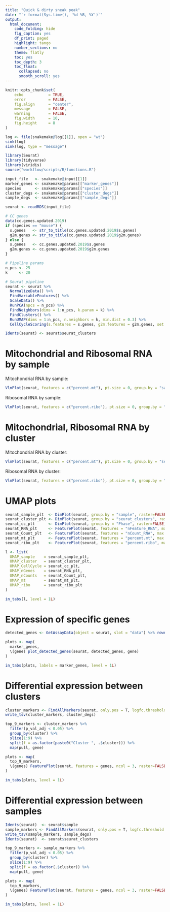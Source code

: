 ```yaml
---
title: "Quick & dirty sneak peak"
date: "`r format(Sys.time(), '%d %B, %Y')`"
output:
  html_document:
    code_folding: hide
    fig_caption: yes
    df_print: paged
    highlight: tango
    number_sections: no
    theme: flatly
    toc: yes
    toc_depth: 3
    toc_float:
      collapsed: no
      smooth_scroll: yes
---
```


```r
knitr::opts_chunk$set(
    echo           = TRUE,
    error          = FALSE,
    fig.align      = "center",
    message        = FALSE,
    warning        = FALSE,
    fig.width      = 10,
    fig.height     = 8
)
```

```r
log <- file(snakemake@log[[1]], open = "wt")
sink(log)
sink(log, type = "message")
```

```r
library(Seurat)
library(tidyverse)
library(viridis)
source("workflow/scripts/R/functions.R")
```

```r
input_file   <- snakemake@input[[1]]
marker_genes <- snakemake@params[["marker_genes"]]
species      <- snakemake@params[["species"]]
cluster_degs <- snakemake@params[["cluster_degs"]]
sample_degs  <- snakemake@params[["sample_degs"]]
```

```r
seurat <- readRDS(input_file)
```

```r
# CC genes
data(cc.genes.updated.2019)
if (species == "mouse") {
  s.genes   <- str_to_title(cc.genes.updated.2019$s.genes)
  g2m.genes <- str_to_title(cc.genes.updated.2019$g2m.genes)
} else {
  s.genes   <- cc.genes.updated.2019$s.genes
  g2m.genes <- cc.genes.updated.2019$g2m.genes
}

# Pipeline params
n_pcs <- 25
k     <- 20

# Seurat pipeline
seurat <- seurat %>%
  NormalizeData() %>%
  FindVariableFeatures() %>%
  ScaleData() %>%
  RunPCA(npcs = n_pcs) %>%
  FindNeighbors(dims = 1:n_pcs, k.param = k) %>%
  FindClusters() %>%
  RunUMAP(dims = 1:n_pcs, n.neighbors = k, min.dist = 0.3) %>%
  CellCycleScoring(s.features = s.genes, g2m.features = g2m.genes, set.ident = TRUE)

Idents(seurat) <- seurat$seurat_clusters
```

# Mitochondrial and Ribosomal RNA by sample

Mitochondrial RNA by sample:

```r
VlnPlot(seurat, features = c("percent.mt"), pt.size = 0, group.by = "sample") + theme(legend.position = "none")
```

Ribosomal RNA by sample:

```r
VlnPlot(seurat, features = c("percent.ribo"), pt.size = 0, group.by = "sample") + theme(legend.position = "none")
```


# Mitochondrial, Ribosomal RNA by cluster

Mitochondrial RNA by cluster:

```r
VlnPlot(seurat, features = c("percent.mt"), pt.size = 0, group.by = "seurat_clusters") + theme(legend.position = "none")
```

Ribosomal RNA by cluster:

```r
VlnPlot(seurat, features = c("percent.ribo"), pt.size = 0, group.by = "seurat_clusters") + theme(legend.position = "none")
```


# UMAP plots {.tabset .tabset-fade}

```r
seurat_sample_plt  <- DimPlot(seurat, group.by = "sample", raster=FALSE)
seurat_cluster_plt <- DimPlot(seurat, group.by = "seurat_clusters", raster=FALSE)
seurat_cc_plt      <- DimPlot(seurat, group.by = "Phase", raster=FALSE)
seurat_RNA_plt     <- FeaturePlot(seurat, features = "nFeature_RNA", max.cutoff = "q99", raster=FALSE) + scale_color_viridis()
seurat_Count_plt   <- FeaturePlot(seurat, features = "nCount_RNA", max.cutoff = "q99", raster=FALSE) + scale_color_viridis()
seurat_mt_plt      <- FeaturePlot(seurat, features = "percent.mt", max.cutoff = "q99", raster=FALSE) + scale_color_viridis()
seurat_ribo_plt    <- FeaturePlot(seurat, features = "percent.ribo", max.cutoff = "q99", raster=FALSE) + scale_color_viridis()

l <- list(
  UMAP_sample    = seurat_sample_plt,
  UMAP_cluster   = seurat_cluster_plt,
  UMAP_CellCycle = seurat_cc_plt,
  UMAP_nGenes    = seurat_RNA_plt,
  UMAP_nCounts   = seurat_Count_plt,
  UMAP_mt        = seurat_mt_plt,
  UMAP_ribo      = seurat_ribo_plt
)

in_tabs(l, level = 1L)
```

# Expression of specific genes {.tabset .tabset-fade}

```r
detected_genes <- GetAssayData(object = seurat, slot = "data") %>% rownames()

plots <- map(
  marker_genes,
  \(gene) plot_detected_genes(seurat, detected_genes, gene)
)

in_tabs(plots, labels = marker_genes, level = 1L)
```


# Differential expression between clusters {.tabset .tabset-fade}

```r
cluster_markers <- FindAllMarkers(seurat, only.pos = T, logfc.threshold = 0.25)
write_tsv(cluster_markers, cluster_degs)

top_9_markers <- cluster_markers %>% 
  filter(p_val_adj < 0.05) %>%
  group_by(cluster) %>%
  slice(1:9) %>%
  split(f = as.factor(paste0("Cluster ", .$cluster))) %>%
  map(pull, gene)

plots <- map(
  top_9_markers,
  \(genes) FeaturePlot(seurat, features = genes, ncol = 3, raster=FALSE) & scale_color_viridis()
)

in_tabs(plots, level = 1L)
```

# Differential expression between samples {.tabset .tabset-fade}

```r
Idents(seurat)  <- seurat$sample
sample_markers <- FindAllMarkers(seurat, only.pos = T, logfc.threshold = 0.25)
write_tsv(sample_markers, sample_degs)
Idents(seurat)  <- seurat$seurat_clusters

top_9_markers <- sample_markers %>% 
  filter(p_val_adj < 0.05) %>%
  group_by(cluster) %>%
  slice(1:9) %>%
  split(f = as.factor(.$cluster)) %>%
  map(pull, gene)

plots <- map(
  top_9_markers,
  \(genes) FeaturePlot(seurat, features = genes, ncol = 3, raster=FALSE) & scale_color_viridis()
)

in_tabs(plots, level = 1L)
```